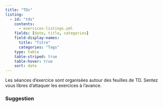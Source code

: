 ```yaml
---
title: "TDs"
listing:
  - id: "tds"
    contents: 
      - exercices-listings.yml
    fields: [date, title, categories] 
    field-display-names: 
      title: "Titre"
      categories: "Tags"
    type: table  
    table-striped: true
    table-hover: true
    sort: date
---
```



::: {.callout-note}

Les séances d'exercice sont organisées autour des feuilles de TD. Sentez vous libres d'attaquer les exercices à l'avance. 

:::



::: {#tds}
:::


::: {.callout-tip}

### Suggestion


:::
